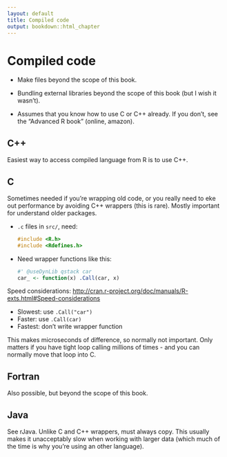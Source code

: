 ```yaml
---
layout: default
title: Compiled code
output: bookdown::html_chapter
---
```


# Compiled code {#src}

* Make files beyond the scope of this book. 

* Bundling external libraries beyond the scope of this book (but I wish it 
  wasn't).

* Assumes that you know how to use C or C++ already. If you don't, see the 
  "Advanced R book" (online, amazon).

## C++

Easiest way to access compiled language from R is to use C++.

## C

Sometimes needed if you're wrapping old code, or you really need to eke out performance by avoiding C++ wrappers (this is rare). Mostly important for understand older packages.

*   `.c` files in `src/`, need:

    ```c
    #include <R.h>
    #include <Rdefines.h>
    ```

*  Need wrapper functions like this:

    ```r
    #' @useDynLib qstack car
    car_ <- function(x) .Call(car, x)
    ```

Speed considerations: <http://cran.r-project.org/doc/manuals/R-exts.html#Speed-considerations>

* Slowest: use `.Call("car")`
* Faster: use `.Call(car)`
* Fastest: don't write wrapper function

This makes microseconds of difference, so normally not important. Only matters if you have tight loop calling millions of times - and you can normally move that loop into C.

## Fortran

Also possible, but beyond the scope of this book.

## Java

See rJava.  Unlike C and C++ wrappers, must always copy. This usually makes it unacceptably slow when working with larger data (which much of the time is why you're using an other language).
